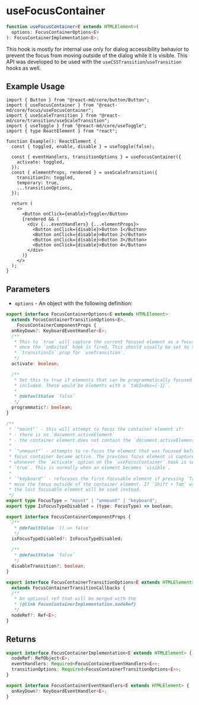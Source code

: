 # useFocusContainer

```ts
function useFocusContainer<E extends HTMLElement>(
  options: FocusContainerOptions<E>
): FocusContainerImplementation<E>;
```

This hook is mostly for internal use only for dialog accessibility behavior
to prevent the focus from moving outside of the dialog while it is visible.
This API was developed to be used with the `useCSSTransition`/`useTransition`
hooks as well.

## Example Usage

```tsx
import { Button } from "@react-md/core/button/Button";
import { useFocusContainer } from "@react-md/core/focus/useFocusContainer";
import { useScaleTransition } from "@react-md/core/transition/useScaleTransition";
import { useToggle } from "@react-md/core/useToggle";
import { type ReactElement } from "react";

function Example(): ReactElement {
  const { toggled, enable, disable } = useToggle(false);

  const { eventHandlers, transitionOptions } = useFocusContainer({
    activate: toggled,
  });
  const { elementProps, rendered } = useScaleTransition({
    transitionIn: toggled,
    temporary: true,
    ...transitionOptions,
  });

  return (
    <>
      <Button onClick={enable}>Toggle</Button>
      {rendered && (
        <div {...eventHandlers} {...elementProps}>
          <Button onClick={disable}>Button 1</Button>
          <Button onClick={disable}>Button 2</Button>
          <Button onClick={disable}>Button 3</Button>
          <Button onClick={disable}>Button 4</Button>
        </div>
      )}
    </>
  );
}
```

## Parameters

- `options` - An object with the following definition:

```ts disableTransform
export interface FocusContainerOptions<E extends HTMLElement>
  extends FocusContainerTransitionOptions<E>,
    FocusContainerComponentProps {
  onKeyDown?: KeyboardEventHandler<E>;
  /**
   * This to `true` will capture the current focused element as a focus target
   * once the `onExited` hook is fired. This should usually be set to the
   * `transitionIn` prop for `useTransition`.
   */
  activate: boolean;

  /**
   * Set this to true if elements that can be programmatically focused should be
   * included. These would be elements with a `tabIndex={-1}`.
   *
   * @defaultValue `false`
   */
  programmatic?: boolean;
}

/**
 * `"mount"` - this will attempt to focus the container element if:
 * - there is no `document.activeElement`
 * - the container element does not contain the `document.activeElement`
 *
 * `"unmount"` - attempts to re-focus the element that was focused before the
 * focus container became active. The previous focus element is captured
 * whenever the `activate` option on the `useFocusContainer` hook is set to
 * `true`. This is normally when an element becomes `visible`.
 *
 * `"keyboard"` - refocuses the first focusable element if pressing `Tab` would
 * move the focus outside of the container element. If `Shift + Tab` was used,
 * the last focusable element will be used instead.
 */
export type FocusType = "mount" | "unmount" | "keyboard";
export type IsFocusTypeDisabled = (type: FocusType) => boolean;

export interface FocusContainerComponentProps {
  /**
   * @defaultValue `() => false`
   */
  isFocusTypeDisabled?: IsFocusTypeDisabled;

  /**
   * @defaultValue `false`
   */
  disableTransition?: boolean;
}

export interface FocusContainerTransitionOptions<E extends HTMLElement>
  extends FocusContainerTransitionCallbacks {
  /**
   * An optional ref that will be merged with the
   * {@link FocusContainerImplementation.nodeRef}
   */
  nodeRef?: Ref<E>;
}
```

## Returns

```ts disableTransform
export interface FocusContainerImplementation<E extends HTMLElement> {
  nodeRef: RefObject<E>;
  eventHandlers: Required<FocusContainerEventHandlers<E>>;
  transitionOptions: Required<FocusContainerTransitionOptions<E>>;
}

export interface FocusContainerEventHandlers<E extends HTMLElement> {
  onKeyDown?: KeyboardEventHandler<E>;
}
```
